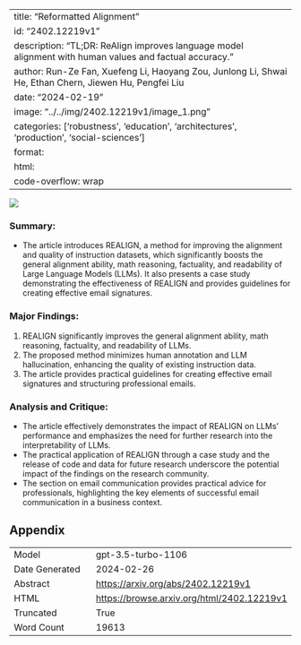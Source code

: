 
---
title: "Reformatted Alignment"
id: "2402.12219v1"
description: "TL;DR: ReAlign improves language model alignment with human values and factual accuracy."
author: Run-Ze Fan, Xuefeng Li, Haoyang Zou, Junlong Li, Shwai He, Ethan Chern, Jiewen Hu, Pengfei Liu
date: "2024-02-19"
image: "../../img/2402.12219v1/image_1.png"
categories: ['robustness', 'education', 'architectures', 'production', 'social-sciences']
format:
  html:
    code-overflow: wrap
---

![](../../img/2402.12219v1/image_1.png)

### Summary:
- The article introduces REALIGN, a method for improving the alignment and quality of instruction datasets, which significantly boosts the general alignment ability, math reasoning, factuality, and readability of Large Language Models (LLMs). It also presents a case study demonstrating the effectiveness of REALIGN and provides guidelines for creating effective email signatures.

### Major Findings:
1. REALIGN significantly improves the general alignment ability, math reasoning, factuality, and readability of LLMs.
2. The proposed method minimizes human annotation and LLM hallucination, enhancing the quality of existing instruction data.
3. The article provides practical guidelines for creating effective email signatures and structuring professional emails.

### Analysis and Critique:
- The article effectively demonstrates the impact of REALIGN on LLMs' performance and emphasizes the need for further research into the interpretability of LLMs.
- The practical application of REALIGN through a case study and the release of code and data for future research underscore the potential impact of the findings on the research community.
- The section on email communication provides practical advice for professionals, highlighting the key elements of successful email communication in a business context.

## Appendix

|          |          |
|----------|----------|
| Model     | gpt-3.5-turbo-1106       |
| Date Generated     | 2024-02-26       |
| Abstract | [https://arxiv.org/abs/2402.12219v1](https://arxiv.org/abs/2402.12219v1)        |
| HTML     | [https://browse.arxiv.org/html/2402.12219v1](https://browse.arxiv.org/html/2402.12219v1)       |
| Truncated       | True       |
| Word Count       | 19613       |